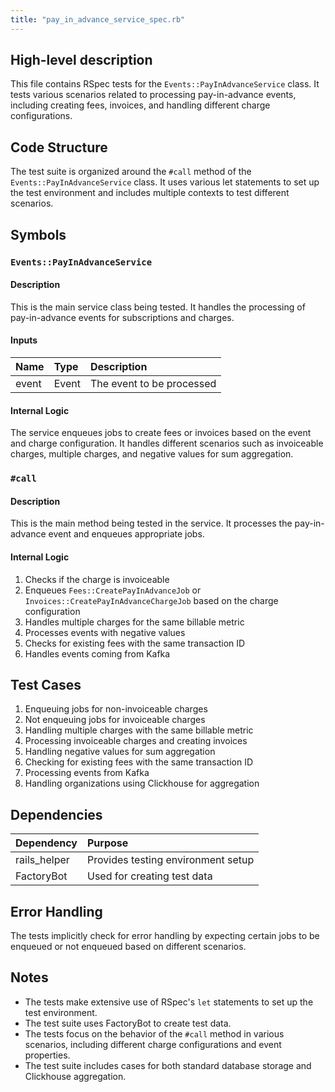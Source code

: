 ```yaml
---
title: "pay_in_advance_service_spec.rb"
---
```


## High-level description
This file contains RSpec tests for the `Events::PayInAdvanceService` class. It tests various scenarios related to processing pay-in-advance events, including creating fees, invoices, and handling different charge configurations.

## Code Structure
The test suite is organized around the `#call` method of the `Events::PayInAdvanceService` class. It uses various let statements to set up the test environment and includes multiple contexts to test different scenarios.

## Symbols

### `Events::PayInAdvanceService`
#### Description
This is the main service class being tested. It handles the processing of pay-in-advance events for subscriptions and charges.

#### Inputs
| Name | Type | Description |
|:-----|:-----|:------------|
| event | Event | The event to be processed |

#### Internal Logic
The service enqueues jobs to create fees or invoices based on the event and charge configuration. It handles different scenarios such as invoiceable charges, multiple charges, and negative values for sum aggregation.

### `#call`
#### Description
This is the main method being tested in the service. It processes the pay-in-advance event and enqueues appropriate jobs.

#### Internal Logic
1. Checks if the charge is invoiceable
2. Enqueues `Fees::CreatePayInAdvanceJob` or `Invoices::CreatePayInAdvanceChargeJob` based on the charge configuration
3. Handles multiple charges for the same billable metric
4. Processes events with negative values
5. Checks for existing fees with the same transaction ID
6. Handles events coming from Kafka

## Test Cases
1. Enqueuing jobs for non-invoiceable charges
2. Not enqueuing jobs for invoiceable charges
3. Handling multiple charges with the same billable metric
4. Processing invoiceable charges and creating invoices
5. Handling negative values for sum aggregation
6. Checking for existing fees with the same transaction ID
7. Processing events from Kafka
8. Handling organizations using Clickhouse for aggregation

## Dependencies
| Dependency | Purpose |
|:-----------|:--------|
| rails_helper | Provides testing environment setup |
| FactoryBot | Used for creating test data |

## Error Handling
The tests implicitly check for error handling by expecting certain jobs to be enqueued or not enqueued based on different scenarios.

## Notes
- The tests make extensive use of RSpec's `let` statements to set up the test environment.
- The test suite uses FactoryBot to create test data.
- The tests focus on the behavior of the `#call` method in various scenarios, including different charge configurations and event properties.
- The test suite includes cases for both standard database storage and Clickhouse aggregation.